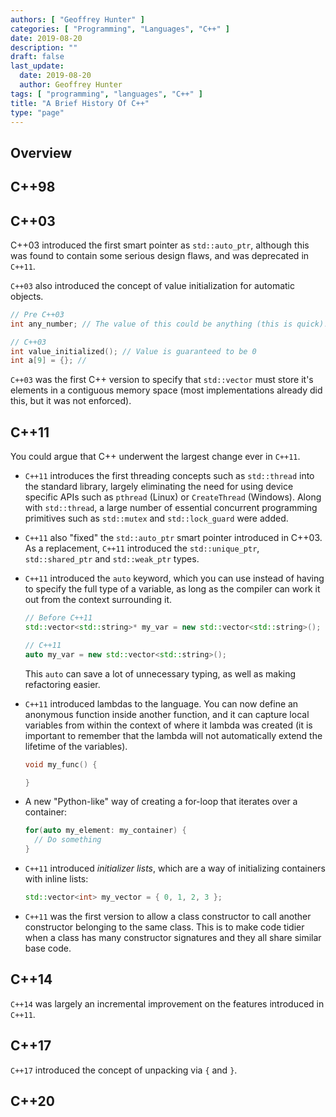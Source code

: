 ```yaml
---
authors: [ "Geoffrey Hunter" ]
categories: [ "Programming", "Languages", "C++" ]
date: 2019-08-20
description: ""
draft: false
last_update:
  date: 2019-08-20
  author: Geoffrey Hunter
tags: [ "programming", "languages", "C++" ]
title: "A Brief History Of C++"
type: "page"
---
```


## Overview

## C++98

## C++03

C++03 introduced the first smart pointer as `std::auto_ptr`, although this was found to contain some serious design flaws, and was deprecated in `C++11`.

`C++03` also introduced the concept of value initialization for automatic objects.

```c++
// Pre C++03
int any_number; // The value of this could be anything (this is quick)!

// C++03
int value_initialized(); // Value is guaranteed to be 0
int a[9] = {}; // 
```

`C++03` was the first C++ version to specify that `std::vector` must store it's elements in a contiguous memory space (most implementations already did this, but it was not enforced).

## C++11

You could argue that C++ underwent the largest change ever in `C++11`.

* `C++11` introduces the first threading concepts such as `std::thread` into the standard library, largely eliminating the need for using device specific APIs such as `pthread` (Linux) or `CreateThread` (Windows). Along with `std::thread`, a large number of essential concurrent programming primitives such as `std::mutex` and `std::lock_guard` were added.

* `C++11` also "fixed" the `std::auto_ptr` smart pointer introduced in C++03. As a replacement, `C++11` introduced the `std::unique_ptr`, `std::shared_ptr` and `std::weak_ptr` types.

* `C++11` introduced the `auto` keyword, which you can use instead of having to specify the full type of a variable, as long as the compiler can work it out from the context surrounding it.

    ```c++
    // Before C++11
    std::vector<std::string>* my_var = new std::vector<std::string>();

    // C++11
    auto my_var = new std::vector<std::string>();
    ```

    This `auto` can save a lot of unnecessary typing, as well as making refactoring easier.

* `C++11` introduced lambdas to the language. You can now define an anonymous function inside another function, and it can capture local variables from within the context of where it lambda was created (it is important to remember that the lambda will not automatically extend the lifetime of the variables).

    ```c++
    void my_func() {

    }
    ```

* A new "Python-like" way of creating a for-loop that iterates over a container:

    ```c++
    for(auto my_element: my_container) {
      // Do something
    }
    ```

* `C++11` introduced _initializer lists_, which are a way of initializing containers with inline lists:

    ```c++
    std::vector<int> my_vector = { 0, 1, 2, 3 };
    ```

* `C++11` was the first version to allow a class constructor to call another constructor belonging to the same class. This is to make code tidier when a class has many constructor signatures and they all share similar base code.

## C++14

`C++14` was largely an incremental improvement on the features introduced in `C++11`.

## C++17

`C++17` introduced the concept of unpacking via `{` and `}`.

## C++20